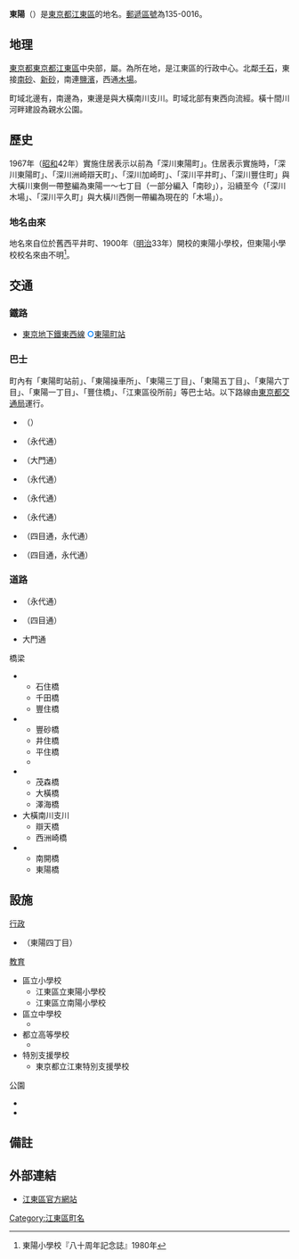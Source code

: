 {{Pathnav|日本|東京都|[[江東區_(東京都)|江東區]]|'''東陽'''|hide=y|frame=1}}
{{Infobox Settlement
|official_name = 東陽
|native_name =
|settlement_type = [[町|町]]
|image_skyline =
|imagesize =
|image_caption =
|image_flag =
|image_seal =
| image_map =
| map_caption =
| pushpin_map =
|subdivision_type = [[國家|國家]]
|subdivision_name = [[File:Flag_of_Japan.svg|border]] [[日本|日本]]
|subdivision_type1 = [[都道府縣|都道府縣]]
|subdivision_name1 = [[File:Flag_of_Tokyo_Prefecture.svg|25px]] [[東京都|東京都]]
|subdivision_type2 = [[東京都區部|特別區]]
|subdivision_name2 = [[File:Flag_of_Koto,_Tokyo.svg|25px]] [[江東區_(東京都)|江東區]]
|established_title =
|established_date =
|government_type =
|leader_title =
|leader_name =
|area_magnitude =
|area_total_sq_mi =
|area_total_km2 =
|area_land_sq_mi =
|area_land_km2 =
|area_urban_sq_mi =
|area_urban_km2 =
|area_metro_km2 =
|area_metro_sq_mi =
|population_as_of= 2017年（平成25年）12月1日
|population_footnotes =
|population_total = 24,425<ref>[http://www.city.koto.lg.jp/profile/koto/5353/15817/file/H25.8.pdf 江東区の世帯と人口（住民基本台帳による） 区民部区民課 平成25年8月1日現在]{{dead link|date=2018年1月 |bot=InternetArchiveBot |fix-attempted=yes }}</ref>
|population_urban =
|population_metro =
|population_density_sq_mi =
|population_density_km2 =
| timezone = [[日本標準時間|JST]]
| utc_offset = +9
|timezone_DST =
|utc_offset_DST =
|latd=|latm=|lats=|latNS=
|longd=|longm=|longs=|longEW=
|elevation_footnotes=
|elevation_m =
|elevation_ft =
|postal_code_type = [[郵遞區號|郵遞區號]]
|postal_code = 135-0016
|area_code =
|website =
|footnotes =
}}
'''東陽'''（{{jpn|j=東陽|hg=とうよう|rm=Tōyō|f=y}}）是[[東京都|東京都]][[江東區_(東京都)|江東區]]的地名。[[郵遞區號|郵遞區號]]為135-0016。

== 地理 ==
[[東京都|東京都]][[東京都|東京都]][[江東區_(東京都)|江東區]]中央部，屬{{link-ja|深川區|深川区|深川地域}}。為{{link-ja|江東區役所|江東区役所}}所在地，是江東區的行政中心。北鄰[[千石_(江東區)|千石]]，東接[[南砂|南砂]]、[[新砂|新砂]]，南連[[鹽濱_(江東區)|鹽濱]]，西通[[木場_(江東區)|木場]]。

町域北邊有{{link-ja|仙台堀川|仙台堀川}}，南邊為{{link-ja|汐濱運河|汐浜運河}}，東邊是{{link-ja|大橫川|大横川}}與大橫南川支川。町域北部有東西向{{link-ja|橫十間川|横十間川}}流經。橫十間川河畔建設為親水公園。

== 歷史 ==
1967年（[[昭和|昭和]]42年）實施住居表示以前為「深川東陽町」。住居表示實施時，「深川東陽町」、「深川洲崎辯天町」、「深川加崎町」、「深川平井町」、「深川豐住町」與大橫川東側一帶整編為東陽一〜七丁目（一部分編入「南砂」），沿續至今（「深川木場」、「深川平久町」與大橫川西側一帶編為現在的「木場」）。

=== 地名由來 ===
地名來自位於舊西平井町、1900年（[[明治|明治]]33年）開校的東陽小學校，但東陽小學校校名來由不明<ref>東陽小學校『八十周年記念誌』1980年</ref>。

== 交通 ==
=== 鐵路 ===
* [[東京地下鐵|東京地下鐵]][[東京地下鐵東西線|東西線]] <span style="color: #0080ff">'''○'''</span>[[東陽町站|東陽町站]]
=== 巴士 ===
町內有「東陽町站前」、「東陽操車所」、「東陽三丁目」、「東陽五丁目」、「東陽六丁目」、「東陽一丁目」、「豐住橋」、「江東區役所前」等巴士站。以下路線由[[都營巴士|東京都交通局]]運行。
* {{link-ja|都營巴士江東營業所|都営バス江東営業所|都07系統}}（{{link-ja|永代通|永代通り}}）
* {{link-ja|都營巴士深川營業所|都営バス深川営業所|木11系統}}（永代通）
* {{link-ja|都營巴士深川營業所|都営バス深川営業所|錦13系統}}（大門通）
* {{link-ja|都營巴士江東營業所|都営バス江東営業所|陽20系統}}（永代通）
* {{link-ja|都營巴士臨海支所|都営バス臨海支所|門21系統}}（永代通）
* {{link-ja|都營巴士江東營業所|都営バス江東営業所|龜21系統}}（永代通）
* {{link-ja|都營巴士江東營業所|都営バス江東営業所|東22系統}}（四目通，永代通）
* {{link-ja|都營巴士臨海支所|都営バス臨海支所|錦22系統}}（四目通，永代通）

=== 道路 ===
* {{link-ja|東京都道、千葉縣道10號東京浦安線|東京都道・千葉県道10号東京浦安線}}（永代通）
* {{link-ja|東京都道465號深川吾嬬線|東京都道465号深川吾嬬町線}}（四目通）
* 大門通

; 橋梁
* {{link-ja|仙台堀川|仙台堀川}}
** 石住橋
** 千田橋
** 豐住橋
* {{link-ja|橫十間川|横十間川}}
** 豐砂橋
** 井住橋
** 平住橋
** {{link-ja|富士見橋 (東京都)|富士見橋 (東京都)|富士見橋}}
* {{link-ja|大橫川|大横川}}
** 茂森橋
** 大橫橋
** 澤海橋
* 大橫南川支川
** 辯天橋
** 西洲崎橋
* {{link-ja|汐濱運河|汐浜運河}}
** 南開橋
** 東陽橋

== 設施 ==
{{main|東陽町站}}
; [[行政|行政]]
* {{link-ja|江東區役所|江東区役所}}（東陽四丁目）
; [[教育|教育]]
* 區立小學校
** 江東區立東陽小學校
** 江東區立南陽小學校
* 區立中學校
** {{link-ja|江東區立東陽中學校|江東区立東陽中学校}}
* 都立高等學校
** {{link-ja|東京都立深川高等學校|東京都立深川高等学校}}
* 特別支援學校
** 東京都立江東特別支援學校
; 公園
* {{link-ja|橫十間川親水公園|横十間川親水公園}}
* {{link-ja|木場公園|木場公園}}

== 備註 ==
{{reflist}}

== 外部連結 ==
* [http://www.city.koto.lg.jp/ 江東區官方網站] {{Wayback|url=http://www.city.koto.lg.jp/ |date=20130723024418 }}

{{江東區的町名}}

{{DEFAULTSORT:Toyo}}
[[Category:江東區町名|Category:江東區町名]]